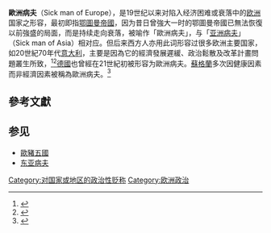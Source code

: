 '''歐洲病夫'''（Sick man of Europe），是19世纪以来对陷入经济困难或衰落中的[[欧洲|欧洲]]国家之形容，最初即指[[鄂圖曼帝國|鄂圖曼帝國]]，因为昔日曾強大一时的鄂圖曼帝國已無法恢復以前強盛的局面，而是持续走向衰落，被喻作「歐洲病夫」，与「[[亚洲病夫|亚洲病夫]]」（Sick man of Asia）相对应。但后来西方人亦用此词形容过很多欧洲主要国家，如20世紀70年代[[意大利|意大利]]，主要是因為它的經濟發展遲緩、政治鬆散及改革計畫問題叢生所致，<ref>{{cite news|url=http://www.economist.com/opinion/displaystory.cfm?story_id=3987219|title=The real sick man of Europe|publisher=The Economist|date=2005-05-19|accessdate=2009-05-10|archive-date=2010-03-06|archive-url=https://web.archive.org/web/20100306195319/http://www.economist.com/opinion/displaystory.cfm?story_id=3987219|dead-url=no}}</ref><ref>{{cite news|url=http://www.telegraph.co.uk/comment/3557277/Italy-The-sick-man-of-Europe.html|title=Italy: The sick man of Europe|publisher=The Daily Telegraph|date=2008-12-29|accessdate=2009-05-10|archive-date=2014-10-11|archive-url=https://web.archive.org/web/20141011171657/http://www.telegraph.co.uk/comment/3557277/Italy-The-sick-man-of-Europe.html|dead-url=no}}</ref>[[德國|德國]]也曾經在21世紀初被形容为歐洲病夫。[[蘇格蘭|蘇格蘭]]多次因健康因素而非經濟因素被稱為歐洲病夫。<ref>{{Cite web |url=https://www.gcph.co.uk/publications/391_still_the_sick_man_of_europe |title=存档副本 |access-date=2019-05-04 |archive-date=2020-11-03 |archive-url=https://web.archive.org/web/20201103083351/https://www.gcph.co.uk/publications/391_still_the_sick_man_of_europe |dead-url=no }}</ref>

== 參考文獻 ==
{{Reflist}}

== 参见 ==
* [[歐豬五國|歐豬五國]]
* [[东亚病夫|东亚病夫]]

[[Category:对国家或地区的政治性贬称|Category:对国家或地区的政治性贬称]]
[[Category:欧洲政治|Category:欧洲政治]]